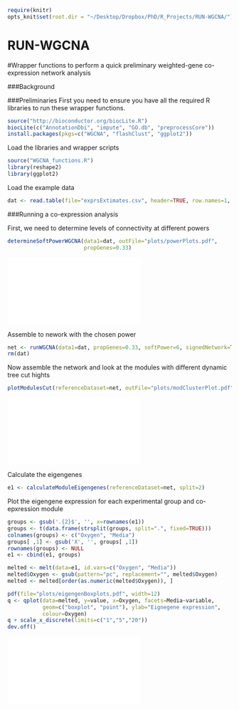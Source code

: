 ```r
require(knitr)
opts_knit$set(root.dir = "~/Desktop/Dropbox/PhD/R_Projects/RUN-WGCNA/")
```


RUN-WGCNA
========================================================
#Wrapper functions to perform a quick preliminary weighted-gene co-expression network analysis

###Background

###Preliminaries
First you need to ensure you have all the required R libraries to run these wrapper functions. 
```r
source("http://bioconductor.org/biocLite.R")
biocLite(c("AnnotationDbi", "impute", "GO.db", "preprocessCore"))
install.packages(pkgs=c("WGCNA", "flashClust", "ggplot2"))
```

Load the libraries and wrapper scripts
```r
source("WGCNA_functions.R")
library(reshape2)
library(ggplot2)
```

Load the example data
```r
dat <- read.table(file="exprsExtimates.csv", header=TRUE, row.names=1, sep=",")
```

###Running a co-expression analysis

First, we need to determine levels of connectivity at different powers
```r
determineSoftPowerWGCNA(data1=dat, outFile="plots/powerPlots.pdf",
                        propGenes=0.33)
```
![](plots/powerPlots.pdf)

Assemble to nework with the chosen power
```r
net <- runWGCNA(data1=dat, propGenes=0.33, softPower=6, signedNetwork=TRUE)
rm(dat)
```

Now assemble the network and look at the modules with different dynamic tree cut hights
```r
plotModulesCut(referenceDataset=net, outFile="plots/modClusterPlot.pdf")
```
![](plots/modClusterPlot.pdf)

Calculate the eigengenes
```r
e1 <- calculateModuleEigengenes(referenceDataset=net, split=2)
```

Plot the eigengene expression for each experimental group and co-epxression module
```r
groups <- gsub('.{2}$', '', x=rownames(e1))
groups <- t(data.frame(strsplit(groups, split=".", fixed=TRUE)))
colnames(groups) <- c("Oxygen", "Media")
groups[ ,1] <- gsub('X', '', groups[ ,1])
rownames(groups) <- NULL
e1 <- cbind(e1, groups)

melted <- melt(data=e1, id.vars=c("Oxygen", "Media"))
melted$Oxygen <- gsub(pattern="pc", replacement="", melted$Oxygen)
melted <- melted[order(as.numeric(melted$Oxygen)), ]

pdf(file="plots/eigengenBoxplots.pdf", width=12)
q <- qplot(data=melted, y=value, x=Oxygen, facets=Media~variable, 
           geom=c("boxplot", "point"), ylab="Eignegene expression",
           colour=Oxygen)
q + scale_x_discrete(limits=c("1","5","20"))
dev.off()
```
![](plots/eigengenBoxplots.pdf)




